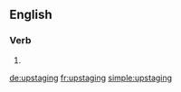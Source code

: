 ==English==

===Verb===
{{head|en|present participle}}

# {{present participle of|upstage|lang=en|nocat=1}}

[[de:upstaging]]
[[fr:upstaging]]
[[simple:upstaging]]